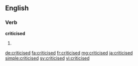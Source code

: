 ==English==

===Verb===
'''criticised'''

# {{en-past of|criticise}}

[[de:criticised]]
[[fa:criticised]]
[[fr:criticised]]
[[mg:criticised]]
[[ja:criticised]]
[[simple:criticised]]
[[sv:criticised]]
[[vi:criticised]]
